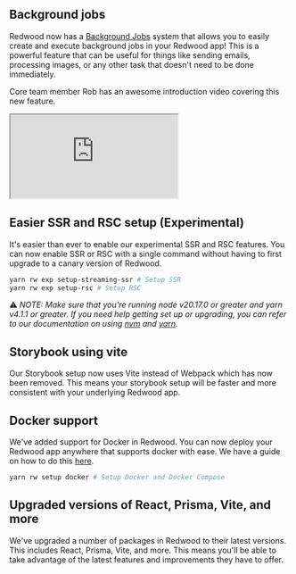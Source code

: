 ## Background jobs
Redwood now has a [Background Jobs](https://docs.redwoodjs.com/docs/background-jobs) system that allows you to easily create and execute background jobs in your Redwood app! This is a powerful feature that can be useful for things like sending emails, processing images, or any other task that doesn't need to be done immediately.

Core team member Rob has an awesome introduction video covering this new feature.
<iframe src="https://www.youtube.com/embed/fypXtsXxeIc?si=5qMZvY_2FDAxf_hW?rel=0&modestbranding=1" title="YouTube video player" allowFullScreen></iframe>

## Easier SSR and RSC setup (Experimental)
It's easier than ever to enable our experimental SSR and RSC features. You can now enable SSR or RSC with a single command without having to first upgrade to a canary version of Redwood.

```bash
yarn rw exp setup-streaming-ssr # Setup SSR
yarn rw exp setup-rsc # Setup RSC
```

⚠️ _NOTE: Make sure that you're running node v20.17.0 or greater and yarn v4.1.1 or greater. If you need help getting set up or upgrading, you can refer to our documentation on using [nvm](https://docs.redwoodjs.com/docs/how-to/using-nvm) and [yarn](https://docs.redwoodjs.com/docs/how-to/using-yarn)._

## Storybook using vite
Our Storybook setup now uses Vite instead of Webpack which has now been removed. This means your storybook setup will be faster and more consistent with your underlying Redwood app.

## Docker support
We've added support for Docker in Redwood. You can now deploy your Redwood app anywhere that supports docker with ease. We have a guide on how to do this [here](https://docs.redwoodjs.com/docs/docker).

```bash
yarn rw setup docker # Setup Docker and Docker Compose
```

## Upgraded versions of React, Prisma, Vite, and more
We've upgraded a number of packages in Redwood to their latest versions. This includes React, Prisma, Vite, and more. This means you'll be able to take advantage of the latest features and improvements they have to offer.
